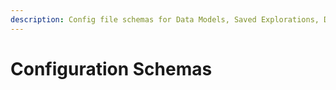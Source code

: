 ```yaml
---
description: Config file schemas for Data Models, Saved Explorations, Dashboards, Color Palettes, and Homepage Launchpad
---
```



# Configuration Schemas

<Cards num={5}>
  <Card
    arrow
    title="Data Models"
    href="/docs/data-ops/config-schema/data-models"
  />
  <Card
    arrow
    title="Saved Explorations"
    href="/docs/data-ops/config-schema/saved-explorations"
  />
  <Card arrow title="Metrics" href="/docs/data-ops/config-schema/metrics" />
  <Card
    arrow
    title="Dashboards"
    href="/docs/data-ops/config-schema/dashboards"
  />
  <Card
    arrow
    title="Color Palettes"
    href="/docs/data-ops/config-schema/color-palettes"
  />
  <Card
    arrow
    title="Homepage Launchpad"
    href="/docs/data-ops/config-schema/homepage-launchpad"
  />
  <Card
    arrow
    title="Number Format"
    href="/docs/data-ops/config-schema/number-format"
  />
</Cards>
